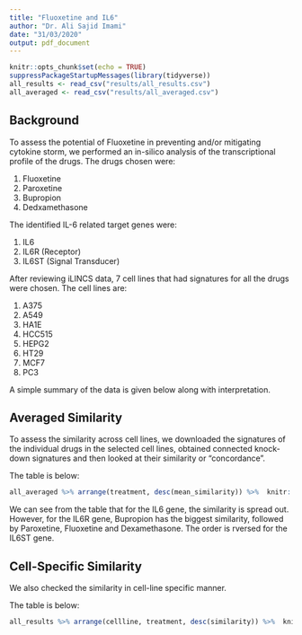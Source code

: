 ```yaml
---
title: "Fluoxetine and IL6"
author: "Dr. Ali Sajid Imami"
date: "31/03/2020"
output: pdf_document
---
```


```r
knitr::opts_chunk$set(echo = TRUE)
suppressPackageStartupMessages(library(tidyverse))
all_results <- read_csv("results/all_results.csv")
all_averaged <- read_csv("results/all_averaged.csv")
```

## Background

To assess the potential of Fluoxetine in preventing and/or mitigating cytokine storm, we performed an in-silico analysis of the transcriptional profile of the drugs. The drugs chosen were:

1. Fluoxetine
2. Paroxetine
3. Bupropion
4. Dedxamethasone

The identified IL-6 related target genes were:

1. IL6
2. IL6R (Receptor)
3. IL6ST (Signal Transducer)

After reviewing iLINCS data, 7 cell lines that had signatures for all the drugs were chosen. The cell lines are: 

1. A375
1. A549
1. HA1E
1. HCC515
1. HEPG2
1. HT29
1. MCF7
1. PC3

A simple summary of the data is given below along with interpretation.

## Averaged Similarity

To assess the similarity across cell lines, we downloaded the signatures of the individual drugs in the selected cell lines, obtained connected knock-down signatures and then looked at their similarity or "concordance".

The table is below:

```r
all_averaged %>% arrange(treatment, desc(mean_similarity)) %>%  knitr::kable()
```

We can see from the table that for the IL6 gene, the similarity is spread out. However, for the IL6R gene, Bupropion has the biggest similarity, followed by Paroxetine, Fluoxetine and Dexamethasone. The order is rversed for the IL6ST gene.

## Cell-Specific Similarity

We also checked the similarity in cell-line specific manner. 

The table is below:

```r
all_results %>% arrange(cellline, treatment, desc(similarity)) %>%  knitr::kable()
```
